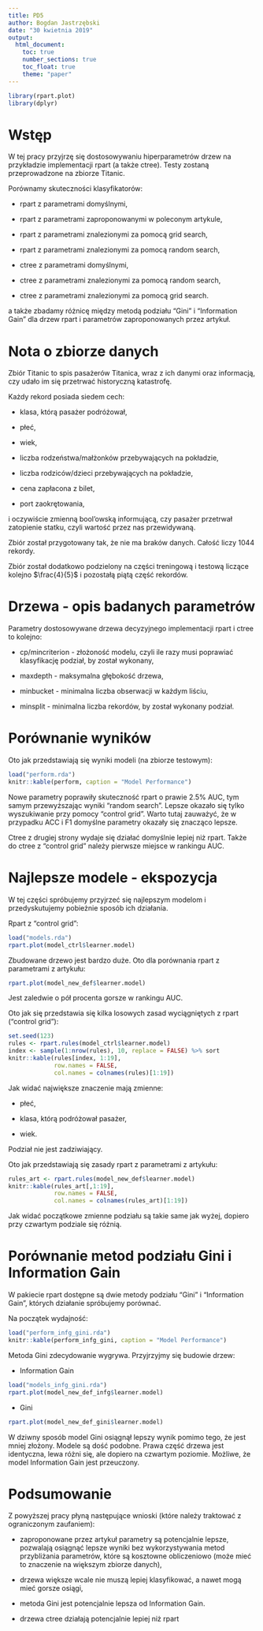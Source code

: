 ---
title: PD5
author: Bogdan Jastrzębski
date: "30 kwietnia 2019"
output: 
  html_document:
    toc: true
    number_sections: true
    toc_float: true
    theme: "paper"
---
```{r, echo=FALSE, message=FALSE}
library(rpart.plot)
library(dplyr)
```

# Wstęp 

W tej pracy przyjrzę się dostosowywaniu hiperparametrów drzew na przykładzie implementacji rpart (a także ctree).
Testy zostaną przeprowadzone na zbiorze Titanic. 

Porównamy skuteczności klasyfikatorów:

- rpart z parametrami domyślnymi,

- rpart z parametrami zaproponowanymi w poleconym artykule,

- rpart z parametrami znalezionymi za pomocą grid search,

- rpart z parametrami znalezionymi za pomocą random search,

- ctree z parametrami domyślnymi,

- ctree z parametrami znalezionymi za pomocą random search, 

- ctree z parametrami znalezionymi za pomocą grid search.

a także zbadamy różnicę między metodą podziału "Gini" i "Information Gain" dla drzew rpart i parametrów zaproponowanych przez artykuł.

# Nota o zbiorze danych

Zbiór Titanic to spis pasażerów Titanica, wraz z ich danymi oraz informacją, czy udało im się przetrwać historyczną katastrofę. 

Każdy rekord posiada siedem cech:

- klasa, którą pasażer podróżował,

- płeć,

- wiek,

- liczba rodzeństwa/małżonków przebywających na pokładzie,

- liczba rodziców/dzieci przebywających na pokładzie,

- cena zapłacona z bilet,

- port zaokrętowania,

i oczywiście zmienną bool'owską informującą, czy pasażer przetrwał zatopienie statku, czyli wartość przez nas przewidywaną. 

Zbiór został przygotowany tak, że nie ma braków danych.
Całość liczy 1044 rekordy. 

Zbiór został dodatkowo podzielony na części treningową i testową liczące 
kolejno $\frac{4}{5}$ i pozostałą piątą część rekordów. 

# Drzewa - opis badanych parametrów

Parametry dostosowywane drzewa decyzyjnego implementacji rpart i ctree to kolejno:

- cp/mincriterion - złożoność modelu, czyli ile razy musi poprawiać klasyfikację podział, by został wykonany,

- maxdepth - maksymalna głębokość drzewa,

- minbucket - minimalna liczba obserwacji w każdym liściu,

- minsplit - minimalna liczba rekordów, by został wykonany podział.

# Porównanie wyników

Oto jak przedstawiają się wyniki modeli (na zbiorze testowym): 

```{r, echo=FALSE}
load("perform.rda")
knitr::kable(perform, caption = "Model Performance")
```


Nowe parametry poprawiły skuteczność rpart o prawie 2.5% AUC, tym samym
przewyższając wyniki "random search". Lepsze okazało się tylko wyszukiwanie przy pomocy "control grid". Warto tutaj zauważyć, że w przypadku ACC i F1 domyślne parametry okazały się znacząco lepsze.  

Ctree z drugiej strony wydaje się działać domyślnie lepiej niż rpart. Także do ctree z "control grid" należy pierwsze miejsce w rankingu AUC.

# Najlepsze modele - ekspozycja 

W tej części spróbujemy przyjrzeć się najlepszym modelom i przedyskutujemy
pobieżnie sposób ich działania. 

Rpart z "control grid":

```{r, echo=FALSE, warning=FALSE}
load("models.rda")
rpart.plot(model_ctrl$learner.model)
```

Zbudowane drzewo jest bardzo duże. Oto dla porównania rpart z parametrami z artykułu:

```{r, echo=FALSE, warning=FALSE}
rpart.plot(model_new_def$learner.model)
```

Jest zaledwie o pół procenta gorsze w rankingu AUC.

Oto jak się przedstawia się kilka losowych zasad wyciągniętych z rpart ("control grid"):

```{r, echo=FALSE, warning=FALSE}
set.seed(123)
rules <- rpart.rules(model_ctrl$learner.model)
index <- sample(1:nrow(rules), 10, replace = FALSE) %>% sort
knitr::kable(rules[index, 1:19],
             row.names = FALSE,
             col.names = colnames(rules)[1:19])
```

Jak widać największe znaczenie mają zmienne:

- płeć,

- klasa, którą podróżował pasażer,

- wiek.

Podział nie jest zadziwiający. 

Oto jak przedstawiają się zasady rpart z parametrami z artykułu:

```{r, echo=FALSE, warning=FALSE}
rules_art <- rpart.rules(model_new_def$learner.model)
knitr::kable(rules_art[,1:19],
             row.names = FALSE,
             col.names = colnames(rules_art)[1:19])
```

Jak widać początkowe zmienne podziału są takie same jak wyżej,
dopiero przy czwartym podziale się różnią.

# Porównanie metod podziału Gini i Information Gain

W pakiecie rpart dostępne są dwie metody podziału "Gini" i "Information Gain", których działanie spróbujemy porównać.

Na początek wydajność:

```{r, echo=FALSE}
load("perform_infg_gini.rda")
knitr::kable(perform_infg_gini, caption = "Model Performance")
```

Metoda Gini zdecydowanie wygrywa. Przyjrzyjmy się budowie drzew:

- Information Gain

```{r, echo=FALSE, warning=FALSE}
load("models_infg_gini.rda")
rpart.plot(model_new_def_infg$learner.model)
```

- Gini

```{r, echo=FALSE, warning=FALSE}
rpart.plot(model_new_def_gini$learner.model)
```

W dziwny sposób model Gini osiągnął lepszy wynik pomimo tego, że jest mniej złożony. 
Modele są dość podobne. Prawa część drzewa jest identyczna, lewa różni się, ale dopiero na
czwartym poziomie. Możliwe, że model Information Gain jest przeuczony.


# Podsumowanie

Z powyższej pracy płyną następujące wnioski (które należy traktować z ograniczonym zaufaniem):

- zaproponowane przez artykuł parametry są potencjalnie lepsze, pozwalają osiągnąć lepsze wyniki bez wykorzystywania metod przybliżania parametrów, które są kosztowne obliczeniowo (może mieć to znaczenie na większym zbiorze danych),

- drzewa większe wcale nie muszą lepiej klasyfikować, a nawet mogą mieć gorsze osiągi,

- metoda Gini jest potencjalnie lepsza od Information Gain.

- drzewa ctree działają potencjalnie lepiej niż rpart


















